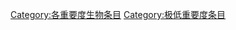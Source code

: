 {{catmore1|[[Wikipedia:生物专题|Wikipedia:生物专题]]}}
{{Wikipedia category}}
{{emptycat}}
{{Articles by Importance|topic=生物|importance=极低|sort=生}}

[[Category:各重要度生物条目|Category:各重要度生物条目]]
[[Category:极低重要度条目|Category:极低重要度条目]]